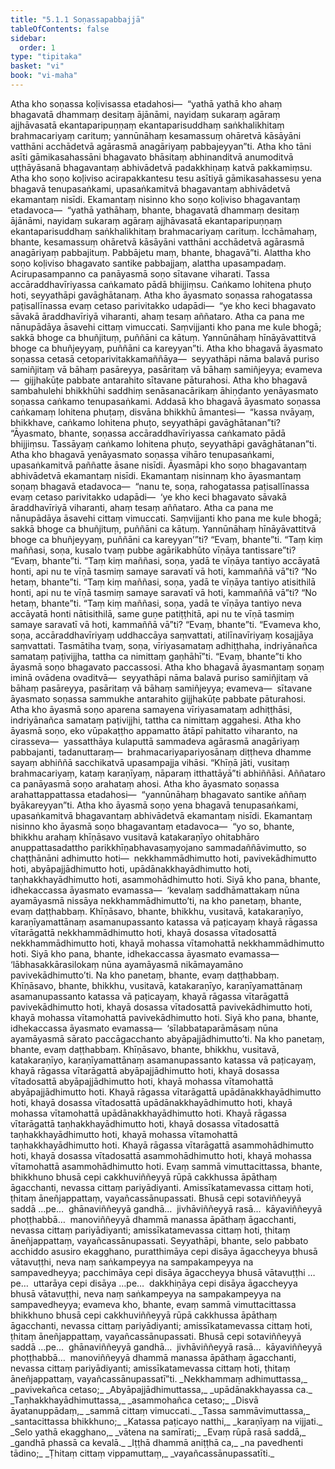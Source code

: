 ```yaml
---
title: "5.1.1 Soṇassapabbajjā"
tableOfContents: false
sidebar:
  order: 1
type: "tipitaka"
basket: "vi"
book: "vi-maha"
---
```



<DynamicBreadcrumb />

<Division number="243" book="vi-maha" e="ch" v="3" p="267">

<Paragraph number="1130" book="vi-maha">
Atha kho soṇassa koḷivisassa etadahosi—  “yathā yathā kho ahaṃ bhagavatā dhammaṃ desitaṃ ājānāmi, nayidaṃ sukaraṃ agāraṃ ajjhāvasatā ekantaparipuṇṇaṃ ekantaparisuddhaṃ saṅkhalikhitaṃ brahmacariyaṃ carituṃ; yannūnāhaṃ kesamassuṃ ohāretvā kāsāyāni vatthāni acchādetvā agārasmā anagāriyaṃ pabbajeyyan”ti. Atha kho tāni asīti gāmikasahassāni bhagavato bhāsitaṃ abhinanditvā anumoditvā uṭṭhāyāsanā bhagavantaṃ abhivādetvā padakkhiṇaṃ katvā pakkamiṃsu. Atha kho soṇo koḷiviso acirapakkantesu tesu asītiyā gāmikasahassesu yena bhagavā tenupasaṅkami, upasaṅkamitvā bhagavantaṃ abhivādetvā ekamantaṃ nisīdi. Ekamantaṃ nisinno kho soṇo koḷiviso bhagavantaṃ etadavoca—  “yathā yathāhaṃ, bhante, bhagavatā dhammaṃ desitaṃ ājānāmi, nayidaṃ sukaraṃ agāraṃ ajjhāvasatā ekantaparipuṇṇaṃ ekantaparisuddhaṃ saṅkhalikhitaṃ brahmacariyaṃ carituṃ. Icchāmahaṃ, bhante, kesamassuṃ ohāretvā kāsāyāni vatthāni acchādetvā agārasmā anagāriyaṃ pabbajituṃ. Pabbājetu maṃ, bhante, bhagavā”ti. Alattha kho soṇo koḷiviso bhagavato santike pabbajjaṃ, alattha upasampadaṃ. Acirupasampanno ca panāyasmā soṇo sītavane viharati. Tassa accāraddhavīriyassa caṅkamato pādā bhijjiṃsu. Caṅkamo lohitena phuṭo hoti, seyyathāpi gavāghātanaṃ. Atha kho āyasmato soṇassa rahogatassa paṭisallīnassa evaṃ cetaso parivitakko udapādi—  “ye kho keci bhagavato sāvakā āraddhavīriyā viharanti, ahaṃ tesaṃ aññataro. Atha ca pana me nānupādāya āsavehi cittaṃ vimuccati. Saṃvijjanti kho pana me kule bhogā; sakkā bhoge ca bhuñjituṃ, puññāni ca kātuṃ. Yannūnāhaṃ hīnāyāvattitvā bhoge ca bhuñjeyyaṃ, puññāni ca kareyyan”ti. Atha kho bhagavā āyasmato soṇassa cetasā cetoparivitakkamaññāya—  seyyathāpi nāma balavā puriso samiñjitaṃ vā bāhaṃ pasāreyya, pasāritaṃ vā bāhaṃ samiñjeyya; evameva—  gijjhakūṭe pabbate antarahito sītavane pāturahosi.
</Paragraph>

<Paragraph number="1131" book="vi-maha">
Atha kho bhagavā sambahulehi bhikkhūhi saddhiṃ senāsanacārikaṃ āhiṇḍanto yenāyasmato soṇassa caṅkamo tenupasaṅkami. Addasā kho bhagavā āyasmato soṇassa caṅkamaṃ lohitena phuṭaṃ, disvāna bhikkhū āmantesi—  “kassa nvāyaṃ, bhikkhave, caṅkamo lohitena phuṭo, seyyathāpi gavāghātanan”ti? “Āyasmato, bhante, soṇassa accāraddhavīriyassa caṅkamato pādā bhijjiṃsu. Tassāyaṃ caṅkamo lohitena phuṭo, seyyathāpi gavāghātanan”ti.
</Paragraph>

<Paragraph number="1132" book="vi-maha">
Atha kho bhagavā yenāyasmato soṇassa vihāro tenupasaṅkami, upasaṅkamitvā paññatte āsane nisīdi. Āyasmāpi kho soṇo bhagavantaṃ abhivādetvā ekamantaṃ nisīdi. Ekamantaṃ nisinnaṃ kho āyasmantaṃ soṇaṃ bhagavā etadavoca—  “nanu te, soṇa, rahogatassa paṭisallīnassa evaṃ cetaso parivitakko udapādi—  ‘ye kho keci bhagavato sāvakā āraddhavīriyā viharanti, ahaṃ tesaṃ aññataro. Atha ca pana me nānupādāya āsavehi cittaṃ vimuccati. Saṃvijjanti kho pana me kule bhogā; sakkā bhoge ca bhuñjituṃ, puññāni ca kātuṃ. Yannūnāhaṃ hīnāyāvattitvā bhoge ca bhuñjeyyaṃ, puññāni ca kareyyan’”ti? “Evaṃ, bhante”ti. “Taṃ kiṃ maññasi, soṇa, kusalo tvaṃ pubbe agārikabhūto vīṇāya tantissare”ti? “Evaṃ, bhante”ti. “Taṃ kiṃ maññasi, soṇa, yadā te vīṇāya tantiyo accāyatā honti, api nu te vīṇā tasmiṃ samaye saravatī vā hoti, kammaññā vā”ti? “No hetaṃ, bhante”ti. “Taṃ kiṃ maññasi, soṇa, yadā te vīṇāya tantiyo atisithilā honti, api nu te vīṇā tasmiṃ samaye saravatī vā hoti, kammaññā vā”ti? “No hetaṃ, bhante”ti. “Taṃ kiṃ maññasi, soṇa, yadā te vīṇāya tantiyo neva accāyatā honti nātisithilā, same guṇe patiṭṭhitā, api nu te vīṇā tasmiṃ samaye saravatī vā hoti, kammaññā vā”ti? “Evaṃ, bhante”ti. “Evameva kho, soṇa, accāraddhavīriyaṃ uddhaccāya saṃvattati, atilīnavīriyaṃ kosajjāya saṃvattati. Tasmātiha tvaṃ, soṇa, vīriyasamataṃ adhiṭṭhaha, indriyānañca samataṃ paṭivijjha, tattha ca nimittaṃ gaṇhāhī”ti. “Evaṃ, bhante”ti kho āyasmā soṇo bhagavato paccassosi. Atha kho bhagavā āyasmantaṃ soṇaṃ iminā ovādena ovaditvā—  seyyathāpi nāma balavā puriso samiñjitaṃ vā bāhaṃ pasāreyya, pasāritaṃ vā bāhaṃ samiñjeyya; evameva—  sītavane āyasmato soṇassa sammukhe antarahito gijjhakūṭe pabbate pāturahosi.
</Paragraph>

<Paragraph number="1133" book="vi-maha">
Atha kho āyasmā soṇo aparena samayena vīriyasamataṃ adhiṭṭhāsi, indriyānañca samataṃ paṭivijjhi, tattha ca nimittaṃ aggahesi. Atha kho āyasmā soṇo, eko vūpakaṭṭho appamatto ātāpī pahitatto viharanto, na cirasseva—  yassatthāya kulaputtā sammadeva agārasmā anagāriyaṃ pabbajanti, tadanuttaraṃ—  brahmacariyapariyosānaṃ diṭṭheva dhamme sayaṃ abhiññā sacchikatvā upasampajja vihāsi. “Khīṇā jāti, vusitaṃ brahmacariyaṃ, kataṃ karaṇīyaṃ, nāparaṃ itthattāyā”ti abhiññāsi. Aññataro ca panāyasmā soṇo arahataṃ ahosi.
</Paragraph>

</Division>
<Division number="244" book="vi-maha" e="ch" v="3" p="269">

<Paragraph number="1134" book="vi-maha">
Atha kho āyasmato soṇassa arahattappattassa etadahosi—  “yannūnāhaṃ bhagavato santike aññaṃ byākareyyan”ti. Atha kho āyasmā soṇo yena bhagavā tenupasaṅkami, upasaṅkamitvā bhagavantaṃ abhivādetvā ekamantaṃ nisīdi. Ekamantaṃ nisinno kho āyasmā soṇo bhagavantaṃ etadavoca—  “yo so, bhante, bhikkhu arahaṃ khīṇāsavo vusitavā katakaraṇīyo ohitabhāro anuppattasadattho parikkhīṇabhavasaṃyojano sammadaññāvimutto, so chaṭṭhānāni adhimutto hoti—  nekkhammādhimutto hoti, pavivekādhimutto hoti, abyāpajjādhimutto hoti, upādānakkhayādhimutto hoti, taṇhakkhayādhimutto hoti, asammohādhimutto hoti.
</Paragraph>

<Paragraph number="1135" book="vi-maha">
Siyā kho pana, bhante, idhekaccassa āyasmato evamassa—  ‘kevalaṃ saddhāmattakaṃ nūna ayamāyasmā nissāya nekkhammādhimutto’ti, na kho panetaṃ, bhante, evaṃ daṭṭhabbaṃ. Khīṇāsavo, bhante, bhikkhu, vusitavā, katakaraṇīyo, karaṇīyamattānaṃ asamanupassanto katassa vā paṭicayaṃ khayā rāgassa vītarāgattā nekkhammādhimutto hoti, khayā dosassa vītadosattā nekkhammādhimutto hoti, khayā mohassa vītamohattā nekkhammādhimutto hoti.
</Paragraph>

<Paragraph number="1136" book="vi-maha">
Siyā kho pana, bhante, idhekaccassa āyasmato evamassa—  ‘lābhasakkārasilokaṃ nūna ayamāyasmā nikāmayamāno pavivekādhimutto’ti. Na kho panetaṃ, bhante, evaṃ daṭṭhabbaṃ. Khīṇāsavo, bhante, bhikkhu, vusitavā, katakaraṇīyo, karaṇīyamattānaṃ asamanupassanto katassa vā paṭicayaṃ, khayā rāgassa vītarāgattā pavivekādhimutto hoti, khayā dosassa vītadosattā pavivekādhimutto hoti, khayā mohassa vītamohattā pavivekādhimutto hoti.
</Paragraph>

<Paragraph number="1137" book="vi-maha">
Siyā kho pana, bhante, idhekaccassa āyasmato evamassa—  ‘sīlabbataparāmāsaṃ nūna ayamāyasmā sārato paccāgacchanto abyāpajjādhimutto’ti. Na kho panetaṃ, bhante, evaṃ daṭṭhabbaṃ. Khīṇāsavo, bhante, bhikkhu, vusitavā, katakaraṇīyo, karaṇīyamattānaṃ asamanupassanto katassa vā paṭicayaṃ, khayā rāgassa vītarāgattā abyāpajjādhimutto hoti, khayā dosassa vītadosattā abyāpajjādhimutto hoti, khayā mohassa vītamohattā abyāpajjādhimutto hoti.
</Paragraph>

<Paragraph number="1138" book="vi-maha">
Khayā rāgassa vītarāgattā upādānakkhayādhimutto hoti, khayā dosassa vītadosattā upādānakkhayādhimutto hoti, khayā mohassa vītamohattā upādānakkhayādhimutto hoti.
</Paragraph>

<Paragraph number="1139" book="vi-maha">
Khayā rāgassa vītarāgattā taṇhakkhayādhimutto hoti, khayā dosassa vītadosattā taṇhakkhayādhimutto hoti, khayā mohassa vītamohattā taṇhakkhayādhimutto hoti.
</Paragraph>

<Paragraph number="1140" book="vi-maha">
Khayā rāgassa vītarāgattā asammohādhimutto hoti, khayā dosassa vītadosattā asammohādhimutto hoti, khayā mohassa vītamohattā asammohādhimutto hoti.
</Paragraph>

<Paragraph number="1141" book="vi-maha">
Evaṃ sammā vimuttacittassa, bhante, bhikkhuno bhusā cepi cakkhuviññeyyā rūpā cakkhussa āpāthaṃ āgacchanti, nevassa cittaṃ pariyādiyanti. Amissīkatamevassa cittaṃ hoti, ṭhitaṃ āneñjappattaṃ, vayañcassānupassati. Bhusā cepi sotaviññeyyā saddā …pe…  ghānaviññeyyā gandhā…  jivhāviññeyyā rasā…  kāyaviññeyyā phoṭṭhabbā…  manoviññeyyā dhammā manassa āpāthaṃ āgacchanti, nevassa cittaṃ pariyādiyanti; amissīkatamevassa cittaṃ hoti, ṭhitaṃ āneñjappattaṃ, vayañcassānupassati. Seyyathāpi, bhante, selo pabbato acchiddo asusiro ekagghano, puratthimāya cepi disāya āgaccheyya bhusā vātavuṭṭhi, neva naṃ saṅkampeyya na sampakampeyya na sampavedheyya; pacchimāya cepi disāya āgaccheyya bhusā vātavuṭṭhi …pe…  uttarāya cepi disāya …pe…  dakkhiṇāya cepi disāya āgaccheyya bhusā vātavuṭṭhi, neva naṃ saṅkampeyya na sampakampeyya na sampavedheyya; evameva kho, bhante, evaṃ sammā vimuttacittassa bhikkhuno bhusā cepi cakkhuviññeyyā rūpā cakkhussa āpāthaṃ āgacchanti, nevassa cittaṃ pariyādiyanti; amissīkatamevassa cittaṃ hoti, ṭhitaṃ āneñjappattaṃ, vayañcassānupassati. Bhusā cepi sotaviññeyyā saddā …pe…  ghānaviññeyyā gandhā…  jivhāviññeyyā rasā…  kāyaviññeyyā phoṭṭhabbā…  manoviññeyyā dhammā manassa āpāthaṃ āgacchanti, nevassa cittaṃ pariyādiyanti; amissīkatamevassa cittaṃ hoti, ṭhitaṃ āneñjappattaṃ, vayañcassānupassatī”ti.
</Paragraph>

<Paragraph number="1142" type="verses" book="vi-maha">
_Nekkhammaṃ adhimuttassa,_  
_pavivekañca cetaso;_  
_Abyāpajjādhimuttassa,_  
_upādānakkhayassa ca._  

</Paragraph>

<Paragraph number="1143" type="verses" book="vi-maha">
_Taṇhakkhayādhimuttassa,_  
_asammohañca cetaso;_  
_Disvā āyatanuppādaṃ,_  
_sammā cittaṃ vimuccati._  

</Paragraph>

<Paragraph number="1144" type="verses" book="vi-maha">
_Tassa sammāvimuttassa,_  
_santacittassa bhikkhuno;_  
_Katassa paṭicayo natthi,_  
_karaṇīyaṃ na vijjati._  

</Paragraph>

<Paragraph number="1145" type="verses" book="vi-maha">
_Selo yathā ekagghano,_  
_vātena na samīrati;_  
_Evaṃ rūpā rasā saddā,_  
_gandhā phassā ca kevalā._  

</Paragraph>

<Paragraph number="1146" type="verses" book="vi-maha">
_Iṭṭhā dhammā aniṭṭhā ca,_  
_na pavedhenti tādino;_  
_Ṭhitaṃ cittaṃ vippamuttaṃ,_  
_vayañcassānupassatīti._
</Paragraph>
</Division>